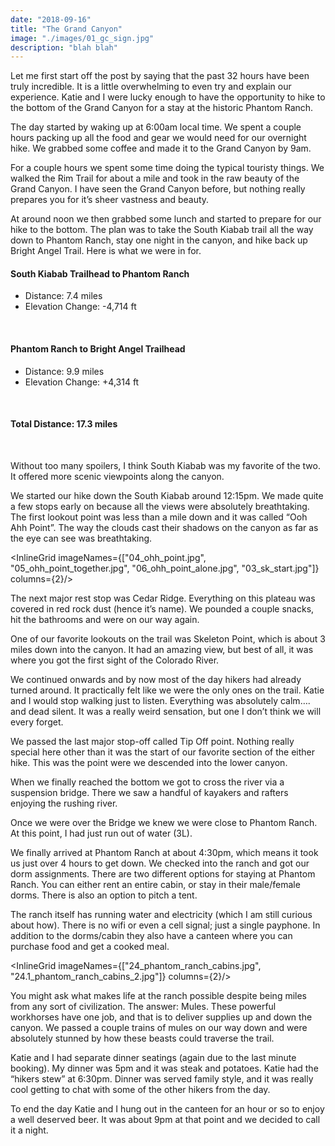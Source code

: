 ```yaml
---
date: "2018-09-16"
title: "The Grand Canyon"
image: "./images/01_gc_sign.jpg"
description: "blah blah"
---
```



Let me first start off the post by saying that the past 32 hours have been truly incredible. It is a little overwhelming to even try and explain our experience. Katie and I were lucky enough to have the opportunity to hike to the bottom of the Grand Canyon for a stay at the historic Phantom Ranch.

The day started by waking up at 6:00am local time. We spent a couple hours packing up all the food and gear we would need for our overnight hike. We grabbed some coffee and made it to the Grand Canyon by 9am.

<InlineImage imageName="02_gc_pic.jpg"/>

For a couple hours we spent some time doing the typical touristy things. We walked the Rim Trail for about a mile and took in the raw beauty of the Grand Canyon. I have seen the Grand Canyon before, but nothing really prepares you for it’s sheer vastness and beauty.

<InlineImage imageName="03.1_sk_pano.jpg"/>

At around noon we then grabbed some lunch and started to prepare for our hike to the bottom. The plan was to take the South Kiabab trail all the way down to Phantom Ranch, stay one night in the canyon, and hike back up Bright Angel Trail. Here is what we were in for.

#### South Kiabab Trailhead to Phantom Ranch
* Distance: 7.4 miles
* Elevation Change: -4,714 ft

<br/>

#### Phantom Ranch to Bright Angel Trailhead
* Distance: 9.9 miles
* Elevation Change: +4,314 ft

<br/>

#### Total Distance: 17.3 miles
<br/>


Without too many spoilers, I think South Kiabab was my favorite of the two. It offered more scenic viewpoints along the canyon.

We started our hike down the South Kiabab around 12:15pm.
We made quite a few stops early on because all the views were absolutely breathtaking.
 The first lookout point was less than a mile down and it was called “Ooh Ahh Point”.
   The way the clouds cast their shadows on the canyon as far as the eye can see was breathtaking.

<InlineGrid imageNames={["04_ohh_point.jpg", "05_ohh_point_together.jpg", "06_ohh_point_alone.jpg", "03_sk_start.jpg"]} columns={2}/>

The next major rest stop was Cedar Ridge. Everything on this plateau was covered in red rock dust (hence it’s name). We pounded a couple snacks, hit the bathrooms and were on our way again.

One of our favorite lookouts on the trail was Skeleton Point, which is about 3 miles down into the canyon. It had an amazing view, but best of all, it was where you got the first sight of the Colorado River.

<InlineImage imageName="10_skeleton_point_outlook.jpg"/>

We continued onwards and by now most of the day hikers had already turned around. It practically felt like we were the only ones on the trail. Katie and I would stop walking just to listen. Everything was absolutely calm…. and dead silent. It was a really weird sensation, but one I don’t think we will every forget.

We passed the last major stop-off called Tip Off point. Nothing really special here other than it was the start of our favorite section of the either hike. This was the point were we descended into the lower canyon.

<ImageTrifecta topImageName="17_bridge.jpg" bottomImageName="13.2_inner_canyon_2.jpg" portraitImageName="13.1_inner_canyon_1.jpg"/>

When we finally reached the bottom we got to cross the river via a suspension bridge. There we saw a handful of kayakers and rafters enjoying the rushing river.

Once we were over the Bridge we knew we were close to Phantom Ranch. At this point, I had just run out of water (3L).

We finally arrived at Phantom Ranch at about 4:30pm, which means it took us just over 4 hours to get down. We checked into the ranch and got our dorm assignments. There are two different options for staying at Phantom Ranch. You can either rent an entire cabin, or stay in their male/female dorms. There is also an option to pitch a tent.

<InlineImage imageName="23_phantom_ranch.jpg"/>

The ranch itself has running water and electricity (which I am still curious about how). There is no wifi or even a cell signal; just a single payphone. In addition to the dorms/cabin they also have a canteen where you can purchase food and get a cooked meal.

<InlineGrid imageNames={["24_phantom_ranch_cabins.jpg", "24.1_phantom_ranch_cabins_2.jpg"]} columns={2}/>

You might ask what makes life at the ranch possible despite being miles from any sort of civilization. The answer: Mules. These powerful workhorses have one job, and that is to deliver supplies up and down the canyon. We passed a couple trains of mules on our way down and were absolutely stunned by how these beasts could traverse the trail.

Katie and I had separate dinner seatings (again due to the last minute booking). My dinner was 5pm and it was steak and potatoes. Katie had the “hikers stew” at 6:30pm. Dinner was served family style, and it was really cool getting to chat with some of the other hikers from the day.

To end the day Katie and I hung out in the canteen for an hour or so to enjoy a well deserved beer. It was about 9pm at that point and we decided to call it a night.

<InlineImage imageName="25_phantom_ranch_beer.jpg"/>
